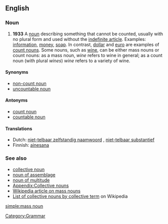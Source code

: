 ==English==
===Noun===
{{wikipedia}}
{{en-noun|sg=[[mass]] [[noun]]}}

# '''1933'''<!--OED--> A [[noun]] describing something that cannot be counted, usually with no plural form and used without the [[indefinite article]].  Examples: [[information]], [[money]], [[soap]].  In contrast, [[dollar]] and [[euro]] are examples of [[count noun]]s.  Some nouns, such as [[wine]], can be either mass nouns or count nouns: as a mass noun, ''wine'' refers to wine in general; as a count noun (with plural ''wines'') ''wine'' refers to a variety of wine.

====Synonyms====
*[[non-count noun]]
*[[uncountable noun]]

====Antonyms====
*[[count noun]]
*[[countable noun]]

====Translations====
{{top}}
*Dutch: [[niet-telbaar zelfstandig naamwoord]] {{n}}, [[niet-telbaar substantief]] {{n}}
*Finnish: [[ainesana]]
{{bottom}}

===See also===
*[[collective noun]]
*[[noun of assemblage]]
*[[noun of multitude]]
*[[Appendix:Collective nouns]]
*[[w:Mass noun|Wikipedia article on mass nouns]]
*[[w:List of collective nouns by collective term|List of collective nouns by collective term]] on Wikipedia

[[Category:Grammar]]

[[simple:mass noun]]
